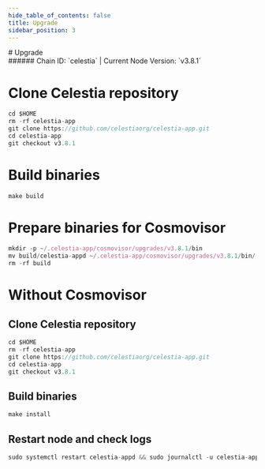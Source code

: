 ```yaml
---
hide_table_of_contents: false
title: Upgrade
sidebar_position: 3
---
```


<div class="h1-with-icon icon-celestia">
# Upgrade
</div>
###### Chain ID: `celestia` | Current Node Version: `v3.8.1`


# Clone Celestia repository
```js
cd $HOME
rm -rf celestia-app
git clone https://github.com/celestiaorg/celestia-app.git
cd celestia-app
git checkout v3.8.1
 ```

# Build binaries
```js
make build
 ```

# Prepare binaries for Cosmovisor
```js
mkdir -p ~/.celestia-app/cosmovisor/upgrades/v3.8.1/bin
mv build/celestia-appd ~/.celestia-app/cosmovisor/upgrades/v3.8.1/bin/
rm -rf build
```

# Without Cosmovisor
## Clone Celestia repository
```js
cd $HOME
rm -rf celestia-app
git clone https://github.com/celestiaorg/celestia-app.git
cd celestia-app
git checkout v3.8.1
 ```

## Build binaries
```js
make install
 ```

## Restart node and check logs
```js
sudo systemctl restart celestia-appd && sudo journalctl -u celestia-appd -f --no-hostname -o cat
```